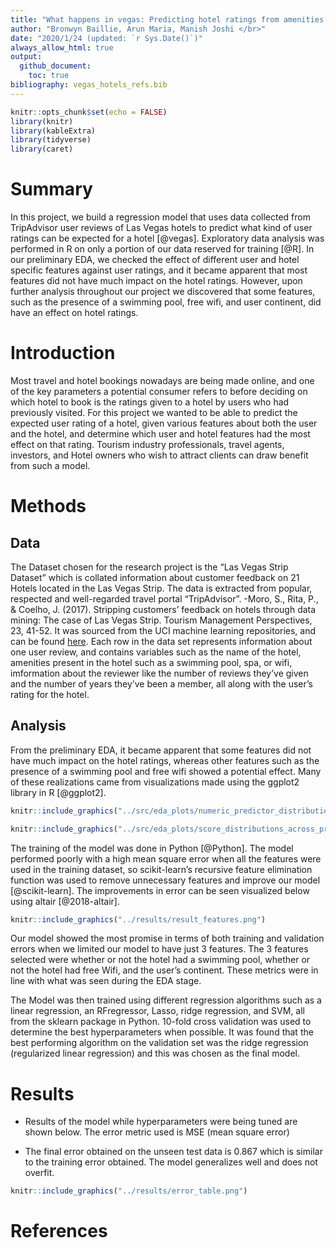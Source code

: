 ```yaml
---
title: "What happens in vegas: Predicting hotel ratings from amenities provided"
author: "Bronwyn Baillie, Arun Maria, Manish Joshi </br>"
date: "2020/1/24 (updated: `r Sys.Date()`)"
always_allow_html: true
output: 
  github_document:
    toc: true
bibliography: vegas_hotels_refs.bib 
---
```


```r
knitr::opts_chunk$set(echo = FALSE)
library(knitr)
library(kableExtra)
library(tidyverse)
library(caret)
```


# Summary

In this project, we build a regression model that uses data collected from TripAdvisor user reviews of Las Vegas hotels to predict what kind of user ratings can be expected for a hotel [@vegas].  Exploratory data analysis was performed in R on only a portion of our data reserved for training [@R]. In our preliminary EDA, we checked the effect of different user and hotel specific features against user ratings, and it became apparent that most features did not have much impact on the hotel ratings. However, upon further analysis throughout our project we discovered that some features, such as the presence of a swimming pool, free wifi, and user continent, did have an effect on hotel ratings.


# Introduction

Most travel and hotel bookings nowadays are being made online, and one of the key parameters a potential consumer refers to before deciding on which hotel to book is the ratings given to a hotel by users who had previously visited. For this project we wanted to be able to predict the expected user rating of a hotel, given various features about both the user and the hotel, and determine which user and hotel features had the most effect on that rating. Tourism industry professionals, travel agents, investors, and Hotel owners who wish to attract clients can draw benefit from such a model. 

# Methods

## Data

The Dataset chosen for the research project is the “Las Vegas Strip Dataset” which is collated information about customer feedback on 21 Hotels located in the Las Vegas Strip. The data is extracted from popular, respected and well-regarded travel portal “TripAdvisor”. 
-Moro, S., Rita, P., & Coelho, J. (2017). Stripping customers' feedback on hotels through data mining: The case of Las Vegas Strip. Tourism Management Perspectives, 23, 41-52. 
It was sourced from the UCI machine learning repositories, and can be found [here](https://archive.ics.uci.edu/ml/datasets/Las+Vegas+Strip). Each row in the data set represents information about one user review, and contains variables such as the name of the hotel, amenities present in the hotel such as a swimming pool, spa, or wifi, imformation about the reviewer like the number of reviews they've given and the number of years they've been a member, all along with the user's rating for the hotel.


## Analysis

From the preliminary EDA, it became apparent that some features did not have much impact on the hotel ratings, whereas other features such as the presence of a swimming pool and free wifi showed a potential effect. Many of these realizations came from visualizations made using the ggplot2 library in R [@ggplot2]. 

```r
knitr::include_graphics("../src/eda_plots/numeric_predictor_distributions_across_scores.png")

```
```r
knitr::include_graphics("../src/eda_plots/score_distributions_across_predictors.png")

```


The training of the model was done in Python [@Python]. The model performed poorly with a high mean square error when all the features were used in the training dataset, so scikit-learn's recursive feature elimination function was used to remove unnecessary features and improve our model [@scikit-learn]. The improvements in error can be seen visualized below using altair [@2018-altair].
```r
knitr::include_graphics("../results/result_features.png")

```


Our model showed the most promise in terms of both training and validation errors when we limited our model to have just 3 features. The 3 features selected were whether or not the hotel had a swimming pool, whether or not the hotel had free Wifi, and the user's continent. These metrics were in line with what was seen during the EDA stage.

The Model was then trained using different regression algorithms such as a linear regression, an RFregressor, Lasso, ridge regression, and SVM, all from the sklearn package in Python. 10-fold cross validation was used to determine the best hyperparameters when possible. It was found that the best performing algorithm on the validation set was the ridge regression (regularized linear regression) and this was chosen as the final model.


# Results

- Results of the model while hyperparameters were being tuned are shown below. The error metric used is MSE (mean square error)

- The final error obtained on the unseen test data is 0.867 which is similar to the training error obtained. The model generalizes well and does not overfit. 

```r
knitr::include_graphics("../results/error_table.png")
```

# References